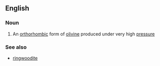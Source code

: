 ==English==

===Noun===
{{en-noun|-|s}}

#{{mineralogy}} An [[orthorhombic]] form of [[olivine]] produced under very high [[pressure]]

===See also===
*[[ringwoodite]]